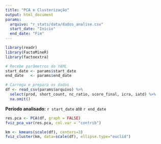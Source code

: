```yaml
---
title: "PCA e Clusterização"
output: html_document
params:
  arquivo: "r_stats/data/dados_analise.csv"
  start_date: "Início"
  end_date: "Fim"
---
```


```r

library(readr)
library(FactoMineR)
library(factoextra)

# Recebe parâmetros do YAML
start_date <- params$start_date
end_date   <- params$end_date

# Carrega e prepara os dados
df <- read_csv(params$arquivo) %>%
  select(prod, short_count, nc_ratio, score_final, icra, iatd) %>%
  na.omit()
```
**Período analisado:** `r start_date` até `r end_date`

```r

res.pca <- PCA(df, graph = FALSE)
fviz_pca_var(res.pca, col.var = "contrib")
```

```r

km <- kmeans(scale(df), centers=3)
fviz_cluster(km, data=scale(df), ellipse.type="euclid")
```
